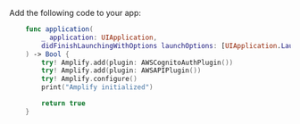 Add the following code to your app:

```swift
    func application(
        _ application: UIApplication,
        didFinishLaunchingWithOptions launchOptions: [UIApplication.LaunchOptionsKey: Any]?
    ) -> Bool {
        try! Amplify.add(plugin: AWSCognitoAuthPlugin())
        try! Amplify.add(plugin: AWSAPIPlugin())
        try! Amplify.configure()
        print("Amplify initialized")

        return true
    }
```

